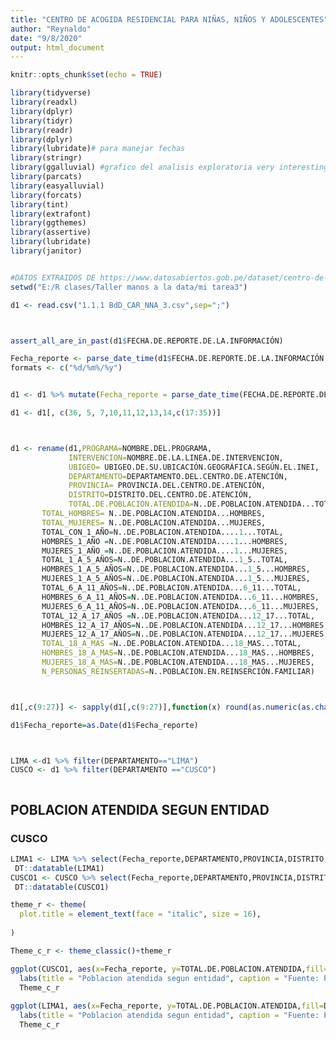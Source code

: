 ```yaml
---
title: "CENTRO DE ACOGIDA RESIDENCIAL PARA NIÑAS, NIÑOS Y ADOLESCENTES"
author: "Reynaldo"
date: "9/8/2020"
output: html_document
---
```


```r
knitr::opts_chunk$set(echo = TRUE)
```

```r
library(tidyverse)
library(readxl)
library(dplyr)
library(tidyr)
library(readr)
library(dplyr)
library(lubridate)# para manejar fechas
library(stringr)
library(ggalluvial) #grafico del analisis exploratoria very interesting
library(parcats)
library(easyalluvial)
library(forcats)
library(tint)
library(extrafont)
library(ggthemes)
library(assertive)
library(lubridate)
library(janitor)


#DATOS EXTRAIDOS DE https://www.datosabiertos.gob.pe/dataset/centro-de-acogida-residencial-para-ni%C3%B1as-ni%C3%B1os-y-adolescentes-car-nna-mimp
setwd("E:/R clases/Taller manos a la data/mi tarea3")

d1 <- read.csv("1.1.1 BdD_CAR_NNA_3.csv",sep=";")



assert_all_are_in_past(d1$FECHA.DE.REPORTE.DE.LA.INFORMACIÓN)

Fecha_reporte <- parse_date_time(d1$FECHA.DE.REPORTE.DE.LA.INFORMACIÓN,orders=c("%d/%m%/%y"))
formats <- c("%d/%m%/%y")


d1 <- d1 %>% mutate(Fecha_reporte = parse_date_time(FECHA.DE.REPORTE.DE.LA.INFORMACIÓN, formats))

d1 <- d1[, c(36, 5, 7,10,11,12,13,14,c(17:35))]



d1 <- rename(d1,PROGRAMA=NOMBRE.DEL.PROGRAMA,
             INTERVENCION=NOMBRE.DE.LA.LINEA.DE.INTERVENCION,
             UBIGEO= UBIGEO.DE.SU.UBICACIÓN.GEOGRÁFICA.SEGÚN.EL.INEI,
             DEPARTAMENTO=DEPARTAMENTO.DEL.CENTRO.DE.ATENCIÓN,
             PROVINCIA= PROVINCIA.DEL.CENTRO.DE.ATENCIÓN,
             DISTRITO=DISTRITO.DEL.CENTRO.DE.ATENCIÓN,
             TOTAL.DE.POBLACION.ATENDIDA=N..DE.POBLACION.ATENDIDA...TOTAL,
       TOTAL_HOMBRES= N..DE.POBLACION.ATENDIDA...HOMBRES,
       TOTAL_MUJERES= N..DE.POBLACION.ATENDIDA...MUJERES,
       TOTAL_CON_1_AÑO=N..DE.POBLACION.ATENDIDA....1...TOTAL,
       HOMBRES_1_AÑO =N..DE.POBLACION.ATENDIDA....1...HOMBRES,
       MUJERES_1_AÑO =N..DE.POBLACION.ATENDIDA....1...MUJERES,
       TOTAL_1_A_5_AÑOS=N..DE.POBLACION.ATENDIDA...1_5..TOTAL,
       HOMBRES_1_A_5_AÑOS=N..DE.POBLACION.ATENDIDA...1_5...HOMBRES,
       MUJERES_1_A_5_AÑOS=N..DE.POBLACION.ATENDIDA...1_5...MUJERES,
       TOTAL_6_A_11_AÑOS=N..DE.POBLACION.ATENDIDA...6_11...TOTAL,
       HOMBRES_6_A_11_AÑOS=N..DE.POBLACION.ATENDIDA...6_11...HOMBRES,
       MUJERES_6_A_11_AÑOS=N..DE.POBLACION.ATENDIDA...6_11...MUJERES,
       TOTAL_12_A_17_AÑOS =N..DE.POBLACION.ATENDIDA...12_17...TOTAL,
       HOMBRES_12_A_17_AÑOS=N..DE.POBLACION.ATENDIDA...12_17...HOMBRES,
       MUJERES_12_A_17_AÑOS=N..DE.POBLACION.ATENDIDA...12_17...MUJERES,
       TOTAL_18_A_MAS =N..DE.POBLACION.ATENDIDA...18_MAS...TOTAL,
       HOMBRES_18_A_MAS=N..DE.POBLACION.ATENDIDA...18_MAS...HOMBRES,
       MUJERES_18_A_MAS=N..DE.POBLACION.ATENDIDA...18_MAS...MUJERES,
       N_PERSONAS_REINSERTADAS=N..POBLACION.EN.REINSERCIÓN.FAMILIAR)



d1[,c(9:27)] <- sapply(d1[,c(9:27)],function(x) round(as.numeric(as.character(x))) )

d1$Fecha_reporte=as.Date(d1$Fecha_reporte)



LIMA <-d1 %>% filter(DEPARTAMENTO=="LIMA")
CUSCO <- d1 %>% filter(DEPARTAMENTO =="CUSCO")



```


## POBLACION ATENDIDA SEGUN ENTIDAD

### CUSCO

```r
LIMA1 <- LIMA %>% select(Fecha_reporte,DEPARTAMENTO,PROVINCIA,DISTRITO, TOTAL.DE.POBLACION.ATENDIDA, N_PERSONAS_REINSERTADAS)
 DT::datatable(LIMA1)
CUSCO1 <- CUSCO %>% select(Fecha_reporte,DEPARTAMENTO,PROVINCIA,DISTRITO, TOTAL.DE.POBLACION.ATENDIDA, N_PERSONAS_REINSERTADAS)
 DT::datatable(CUSCO1)

theme_r <- theme(
  plot.title = element_text(face = "italic", size = 16),
  
)

Theme_c_r <- theme_classic()+theme_r

ggplot(CUSCO1, aes(x=Fecha_reporte, y=TOTAL.DE.POBLACION.ATENDIDA,fill=DISTRITO))+geom_col()+
  labs(title = "Poblacion atendida segun entidad", caption = "Fuente: Plataforma Nacional de datos abiertos")+
  Theme_c_r
  
ggplot(LIMA1, aes(x=Fecha_reporte, y=TOTAL.DE.POBLACION.ATENDIDA,fill=DISTRITO))+geom_col()+
  labs(title = "Poblacion atendida segun entidad", caption = "Fuente: Plataforma Nacional de datos abiertos")+
  Theme_c_r
```
